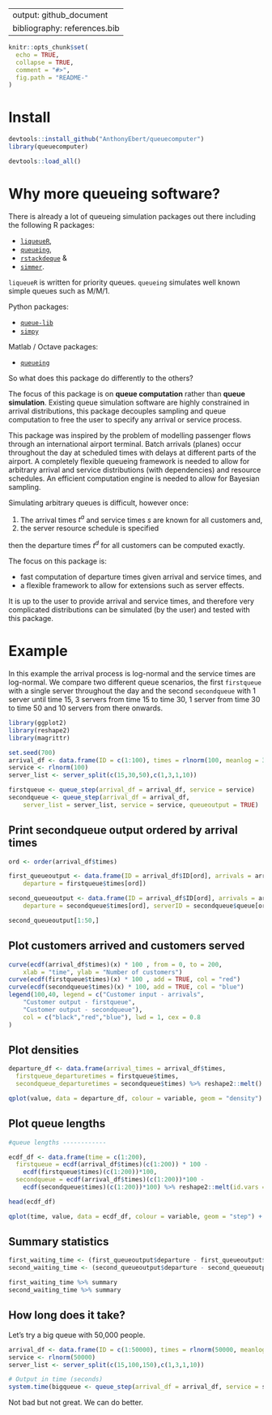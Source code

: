 
---
output: github_document
bibliography: references.bib
---

<!-- --- -->
<!-- output: html -->
<!-- bibliography: references.bib -->
<!-- --- -->

<!-- README.md is generated from README.Rmd. Please edit that file -->

```r
knitr::opts_chunk$set(
  echo = TRUE,
  collapse = TRUE,
  comment = "#>",
  fig.path = "README-"
)
```


$$ $$

# Install

```r
devtools::install_github("AnthonyEbert/queuecomputer")
library(queuecomputer)
```

```r
devtools::load_all()
```

# Why more queueing software?

There is already a lot of queueing simulation packages out there including the following R packages: 

* [```liqueueR```](https://cran.r-project.org/web/packages/liqueueR/index.html),
* [```queueing```](https://cran.r-project.org/web/packages/queueing/index.html),
* [```rstackdeque```](https://cran.r-project.org/web/packages/rstackdeque/index.html) &
* [```simmer```](http://r-simmer.org/).

```liqueueR``` is written for priority queues. ```queueing ``` simulates well known simple queues such as M/M/1.

Python packages:

* [```queue-lib```](https://pypi.python.org/pypi/queuelib)
* [```simpy```](https://simpy.readthedocs.io/en/latest/)

Matlab / Octave packages:

* [```queueing```](http://www.moreno.marzolla.name/software/queueing/)


So what does this package do differently to the others? 

The focus of this package is on <b>queue computation</b> rather than <b>queue simulation</b>. Existing queue simulation software are highly constrained in arrival distributions, this package decouples sampling and queue computation to free the user to specify any arrival or service process. 

This package was inspired by the problem of modelling passenger flows through an international airport terminal. Batch arrivals (planes) occur throughout the day at scheduled times with delays at different parts of the airport. A completely flexible queueing framework is needed to allow for arbitrary arrival and service distributions (with dependencies) and resource schedules. An efficient computation engine is needed to allow for Bayesian sampling. 

Simulating arbitrary queues is difficult, however once:

1. The arrival times $t^a$ and service times $s$ are known for all customers and,
2. the server resource schedule is specified

then the departure times $t^d$ for all customers can be computed exactly. 

The focus on this package is:

* fast computation of departure times given arrival and service times, and
* a flexible framework to allow for extensions such as server effects.



It is up to the user to provide arrival and service times, and therefore very complicated distributions can be simulated (by the user) and tested with this package. 


# Example

In this example the arrival process is log-normal and the service times are log-normal. We compare two different queue scenarios, the first `firstqueue` with a single server throughout the day and the second `secondqueue` with 1 server until time 15, 3 servers from time 15 to time 30, 1 server from time 30 to time 50 and 10 servers from there onwards. 

```r
library(ggplot2)
library(reshape2)
library(magrittr)

set.seed(700)
arrival_df <- data.frame(ID = c(1:100), times = rlnorm(100, meanlog = 3))
service <- rlnorm(100)
server_list <- server_split(c(15,30,50),c(1,3,1,10))

firstqueue <- queue_step(arrival_df = arrival_df, service = service)
secondqueue <- queue_step(arrival_df = arrival_df,
    server_list = server_list, service = service, queueoutput = TRUE)
```

## Print secondqueue output ordered by arrival times

```r
ord <- order(arrival_df$times)

first_queueoutput <- data.frame(ID = arrival_df$ID[ord], arrivals = arrival_df$times[ord], service = service[ord],
    departure = firstqueue$times[ord])

second_queueoutput <- data.frame(ID = arrival_df$ID[ord], arrivals = arrival_df$times[ord], service = service[ord],
    departure = secondqueue$times[ord], serverID = secondqueue$queue[ord])

second_queueoutput[1:50,]
```

## Plot customers arrived and customers served

```r

curve(ecdf(arrival_df$times)(x) * 100 , from = 0, to = 200,
    xlab = "time", ylab = "Number of customers")
curve(ecdf(firstqueue$times)(x) * 100 , add = TRUE, col = "red")
curve(ecdf(secondqueue$times)(x) * 100, add = TRUE, col = "blue")
legend(100,40, legend = c("Customer input - arrivals",
    "Customer output - firstqueue",
    "Customer output - secondqueue"),
    col = c("black","red","blue"), lwd = 1, cex = 0.8
)

```

## Plot densities

```r
departure_df <- data.frame(arrival_times = arrival_df$times, 
  firstqueue_departuretimes = firstqueue$times, 
  secondqueue_departuretimes = secondqueue$times) %>% reshape2::melt()

qplot(value, data = departure_df, colour = variable, geom = "density") + xlab("time")
```

## Plot queue lengths

```r
#queue lengths ------------

ecdf_df <- data.frame(time = c(1:200), 
  firstqueue = ecdf(arrival_df$times)(c(1:200)) * 100 - 
    ecdf(firstqueue$times)(c(1:200))*100, 
  secondqueue = ecdf(arrival_df$times)(c(1:200))*100 - 
    ecdf(secondqueue$times)(c(1:200))*100) %>% reshape2::melt(id.vars = "time")

head(ecdf_df)

qplot(time, value, data = ecdf_df, colour = variable, geom = "step") + xlab("time") + ylab("queue length")
```

## Summary statistics

```r
first_waiting_time <- (first_queueoutput$departure - first_queueoutput$service - first_queueoutput$arrival)
second_waiting_time <- (second_queueoutput$departure - second_queueoutput$service - second_queueoutput$arrival)

first_waiting_time %>% summary
second_waiting_time %>% summary
```

## How long does it take?

Let's try a big queue with 50,000 people. 

```r
arrival_df <- data.frame(ID = c(1:50000), times = rlnorm(50000, meanlog = 3))
service <- rlnorm(50000)
server_list <- server_split(c(15,100,150),c(1,3,1,10))

# Output in time (seconds)
system.time(bigqueue <- queue_step(arrival_df = arrival_df, service = service, server_list = server_list, queueoutput = TRUE))

```

Not bad but not great. We can do better. 


